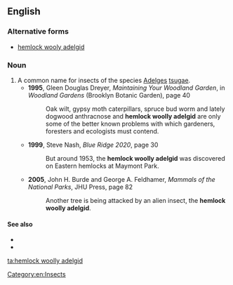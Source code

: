==English==

===Alternative forms===
* [[hemlock wooly adelgid]]

===Noun===
{{en-noun|head=[[hemlock]] [[woolly]] [[adelgid]]}}

# A common name for insects of the species [[Adelges]] [[tsugae]].
#* '''1995''', Gleen Douglas Dreyer, ''Maintaining Your Woodland Garden'', in ''Woodland Gardens'' (Brooklyn Botanic Garden), page 40
#*: Oak wilt, gypsy moth caterpillars, spruce bud worm and lately dogwood anthracnose and '''hemlock woolly adelgid''' are only some of the better known problems with which gardeners, foresters and ecologists must contend.
#* '''1999''', Steve Nash, ''Blue Ridge 2020'', page 30
#*: But around 1953, the '''hemlock woolly adelgid''' was discovered on Eastern hemlocks at Maymont Park.
#* '''2005''', John H. Burde and George A. Feldhamer, ''Mammals of the National Parks'', JHU Press, page 82
#*: Another tree is being attacked by an alien insect, the '''hemlock woolly adelgid'''.

====See also====
* {{pedia|Adelges tsugae}}
* {{specieslite|Adelges tsugae}}

[[Category:en:Insects]]

[[ta:hemlock woolly adelgid]]